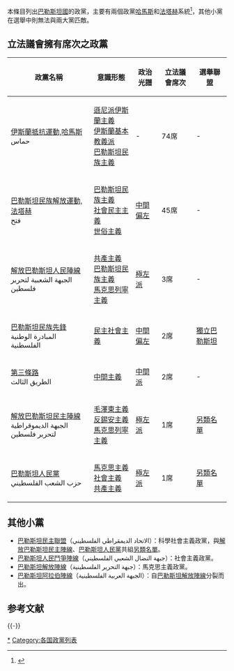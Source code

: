 {{巴勒斯坦人}}
本條目列出[[巴勒斯坦國|巴勒斯坦國]]的政黨，主要有兩個政黨[[哈馬斯|哈馬斯]]和[[法塔赫|法塔赫]]系統<ref>{{Cite web |url=http://chowkafat.net/Politics/Palestinec.html |title=世界各國政治概況-巴勒斯坦 |access-date=2013-06-07 |archive-date=2020-02-21 |archive-url=https://web.archive.org/web/20200221010625/http://chowkafat.net/Politics/Palestinec.html |dead-url=no }}</ref>，其他小黨在選舉中則無法與兩大黨匹敵。

== 立法議會擁有席次之政黨 ==
{| class ="wikitable"
! 政黨名稱
! 意識形態
! 政治光譜
! 立法議會席次
! 選舉聯盟
|-
|[[哈馬斯|伊斯蘭抵抗運動,哈馬斯]]<br>حماس
|[[伊斯蘭主義|遜尼派伊斯蘭主義]]<br>[[穆斯林|伊斯蘭基本教義派]]<br>[[民族主義|巴勒斯坦民族主義]]
| -
| 74席
| -
|-
| [[法塔赫|巴勒斯坦民族解放運動,法塔赫]]<br>فتح 
|[[民族主義|巴勒斯坦民族主義]]<br>[[社會民主主義|社會民主主義]]<br>[[世俗主義|世俗主義]]
|[[中間偏左|中間偏左]]
| 45席
| -
|-
|[[解放巴勒斯坦人民陣線|解放巴勒斯坦人民陣線]]<br>الجبهة الشعبية لتحرير فلسطين
|[[共產主義|共產主義]]<br>[[民族主義|巴勒斯坦民族主義]]<br>[[馬克思列寧主義|馬克思列寧主義]]
|[[極左派|極左派]]
| 3席
| -
|-
|[[巴勒斯坦民族先鋒|巴勒斯坦民族先鋒]]<br> المبادرة الوطنية الفلسطنية
|[[民主社會主義|民主社會主義]]
|[[中間偏左|中間偏左]]
| 2席
|[[獨立巴勒斯坦|獨立巴勒斯坦]]
|-
| [[第三條路_(巴勒斯坦)|第三條路]]<br>الطريق الثالث
|[[中間主義|中間主義]]
|[[中間派|中間派]]
| 2席
| -
|-
| [[解放巴勒斯坦民主陣線|解放巴勒斯坦民主陣線]]<br>الجبهة الديموقراطية لتحرير فلسطين
|[[毛澤東思想|毛澤東主義]]<br>[[錫安主義|反錫安主義]]<br>[[馬克思列寧主義|馬克思列寧主義]]
|[[極左派|極左派]]
| 1席
|[[另類名單_(巴勒斯坦)|另類名單]]
|-
| [[巴勒斯坦人民黨|巴勒斯坦人民黨]]<br>حزب الشعب الفلسطيني
|[[馬克思主義|馬克思主義]]<br />[[社會主義|社會主義]]<br />[[共產主義|共產主義]]
|[[極左派|極左派]]
| 1席
|[[另類名單_(巴勒斯坦)|另類名單]]
|}

== 其他小黨 ==
*[[巴勒斯坦民主聯盟|巴勒斯坦民主聯盟]]（الاتحاد الديمقراطي الفلسطيني）：科學社會主義政黨，與[[解放巴勒斯坦民主陣線|解放巴勒斯坦民主陣線]]、[[巴勒斯坦人民黨|巴勒斯坦人民黨]]共組[[另類名單_(巴勒斯坦)|另類名單]]。
*[[巴勒斯坦人民鬥爭陣線|巴勒斯坦人民鬥爭陣線]]（جبهة النضال الشعبي الفلسطيني）：社會主義政黨。
*[[巴勒斯坦解放陣線|巴勒斯坦解放陣線]]（جبهة التحرير الفلسطينية）：馬克思主義政黨。
*[[巴勒斯坦阿拉伯陣線|巴勒斯坦阿拉伯陣線]]（الجبهة العربية الفلسطينية）：自[[巴勒斯坦解放陣線|巴勒斯坦解放陣線]]分裂而出。

== 参考文献 ==
{{Reflist}}

{{-}}
{{巴勒斯坦政黨}}
{{亞洲題目|政黨列表}}

[[Category:巴勒斯坦政黨|*]]
[[Category:各国政黨列表|Category:各国政黨列表]]